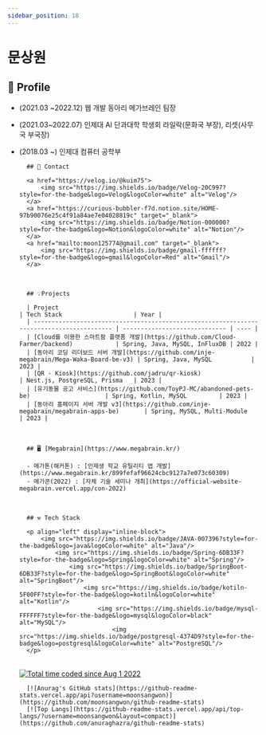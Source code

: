 ```yaml
---
sidebar_position: 18
---
```

# 문상원



## 📌 Profile

- (2021.03 ~2022.12) 웹 개발 동아리 메가브레인 팀장
- (2021.03~2022.07) 인제대 AI 단과대학 학생회 라일락(문화국 부장), 리셋(사무국 부국장)
- (2018.03 ~) 인제대 컴퓨터 공학부
	<br/>

		## 📩 Contact

		<a href="https://velog.io/@kuim75">
			<img src="https://img.shields.io/badge/Velog-20C997?style=for-the-badge&logo=Velog&logoColor=white" alt="Velog"/>
		</a>
		<a href="https://curious-bubbler-f7d.notion.site/HOME-97b90076e25c4f91a84ae7e04028819c" target="_blank">
			<img src="https://img.shields.io/badge/Notion-000000?style=for-the-badge&logo=Notion&logoColor=white" alt="Notion"/>
		</a>
		<a href="mailto:moon125774@gmail.com" target="_blank">
			<img src="https://img.shields.io/badge/gmail-ffffff?style=for-the-badge&logo=gmail&logoColor=Red" alt="Gmail"/>
		</a>
	<br/>

		## 💡Projects

		| Project                                                                                   | Tech Stack                    | Year |
		| ----------------------------------------------------------------------------------------- | ----------------------------- | ---- |
		| [Cloud를 이용한 스마트팜 플랫폼 개발](https://github.com/Cloud-Farmer/backend)            | Spring, Java, MySQL, InFluxDB | 2022 |
		| [동아리 코딩 리더보드 서버 개발](https://github.com/inje-megabrain/Mega-Waka-Board-be-v3) | Spring, Java, MySQL           | 2023 |
		| [QR - Kiosk](https://github.com/jadru/qr-kiosk)                                           | Nest.js, PostgreSQL, Prisma   | 2023 |
		| [유기동물 공고 서비스](https://github.com/ToyPJ-MC/abandoned-pets-be)                     | Spring, Kotlin, MySQL         | 2023 |
		| [동아리 홈페이지 서버 개발 v3](https://github.com/inje-megabrain/megabrain-apps-be)       | Spring, MySQL, Multi-Module   | 2023 |
	<br/>

		## 🖥️ [Megabrain](https://www.megabrain.kr/)

		- 메가톤(해커톤) : [인제생 학교 유틸리티 앱 개발](https://www.megabrain.kr/899fefaf96624cbc9127a7e073c60309)
		- 메가콘(2022) : [자체 기술 세미나 개최](https://official-website-megabrain.vercel.app/con-2022)
	<br/>

		## ⚒️ Tech Stack

		<p align="left" display="inline-block">
			<img src="https://img.shields.io/badge/JAVA-007396?style=for-the-badge&logo=java&logoColor=white" alt="Java"/>
				<img src="https://img.shields.io/badge/Spring-6DB33F?style=for-the-badge&logo=Spring&logoColor=white" alt="Spring"/>
					<img src="https://img.shields.io/badge/SpringBoot-6DB33F?style=for-the-badge&logo=SpringBoot&logoColor=white" alt="SpringBoot"/>
						<img src="https://img.shields.io/badge/kotiln-5F00FF?style=for-the-badge&logo=kotiln&logoColor=white" alt="Kotlin"/>
							<img src="https://img.shields.io/badge/mysql-FFFFFF?style=for-the-badge&logo=mysql&logoColor=black" alt="MySQL"/>
								<img src="https://img.shields.io/badge/postgresql-4374D9?style=for-the-badge&logo=postgresql&logoColor=white" alt="PostgreSQL"/>
		</p>
	<br/>
		<a href="https://wakatime.com/@182dff72-168b-467b-ad05-30feb9d9a130">
			<img src="https://wakatime.com/badge/user/182dff72-168b-467b-ad05-30feb9d9a130.svg" alt="Total time coded since Aug 1 2022"/>
		</a>

		[![Anurag's GitHub stats](https://github-readme-stats.vercel.app/api?username=moonsangwon)](https://github.com/moonsangwon/github-readme-stats)
		[![Top Langs](https://github-readme-stats.vercel.app/api/top-langs/?username=moonsangwon&layout=compact)](https://github.com/anuraghazra/github-readme-stats)
	<br/><br/>


